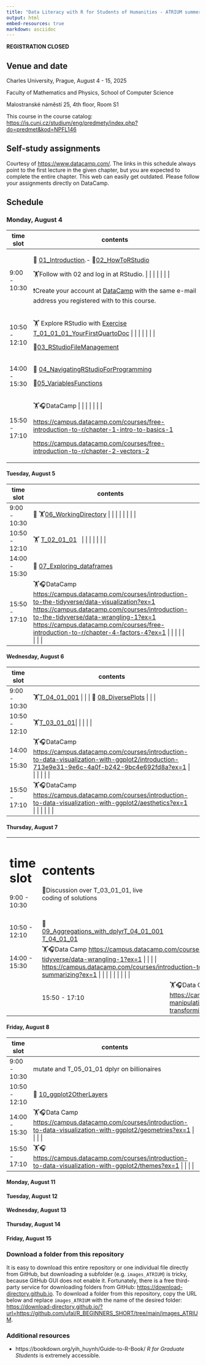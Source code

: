 ```yaml
---
title: "Data Literacy with R for Students of Humanities - ATRIUM summer school"
output: html
embed-resources: true
markdown: asciidoc
---
```


**REGISTRATION CLOSED**

## Venue and date

Charles University, Prague, August 4 - 15, 2025

Faculty of Mathematics and Physics, School of Computer Science

Malostranské náměstí 25, 4th floor, Room S1

This course in the course catalog: <https://is.cuni.cz/studium/eng/predmety/index.php?do=predmet&kod=NPFL146>

## Self-study assignments

Courtesy of <https://www.datacamp.com/>. The links in this schedule always point to the first lecture in the given chapter, but you are expected to complete the entire chapter. This web can easily get outdated. Please follow your assignments directly on DataCamp.

## Schedule

### Monday, August 4

+---------------+---------------------------------------------------------------------------------------------------------------------------------------------------------------------------+
| time slot     | contents                                                                                                                                                                  |
+===============+===========================================================================================================================================================================+
| 9:00 - 10:30  | 🧭 [01_Introduction](https://ufal.github.io/R_BEGINNERS_SHORT/01_Introduction.html).- 🧭[02_HowToRStudio](https://ufal.github.io/R_BEGINNERS_SHORT/02_HowToRStudio.html)  |
|               |                                                                                                                                                                           |
|               | 🏋️Follow with 02 and log in at RStudio. \| \| \| \| \| \|                                                                                                                 |
|               |                                                                                                                                                                           |
|               | ❗Create your account at [DataCamp](%5Bhttps://www.datacamp.com/users/sign_up%5D(#0)) with the same e-mail address you registered with to this course.                    |
+---------------+---------------------------------------------------------------------------------------------------------------------------------------------------------------------------+
| 10:50 - 12:10 | 🏋️ Explore RStudio with [Exercise T_01_01_01_YourFirstQuartoDoc](https://ufal.github.io/R_BEGINNERS_SHORT/EXERCISES/T_01_01_01_YourFirstQuartoDoc.html) \| \| \| \| \| \| |
|               |                                                                                                                                                                           |
|               | 🧭[03_RStudioFileManagement](https://ufal.github.io/R_BEGINNERS_SHORT/03_RStudioFileManagement.html)                                                                      |
+---------------+---------------------------------------------------------------------------------------------------------------------------------------------------------------------------+
| 14:00 - 15:30 | 🧭 [04_NavigatingRStudioForProgramming](https://ufal.github.io/R_BEGINNERS_SHORT/04_NavigatingRStudioForProgramming.html)                                                 |
|               |                                                                                                                                                                           |
|               | 🧭[05_VariablesFunctions](https://ufal.github.io/R_BEGINNERS_SHORT/05_VariablesFunctions.html)                                                                            |
+---------------+---------------------------------------------------------------------------------------------------------------------------------------------------------------------------+
| 15:50 - 17:10 | 🏋️🎧DataCamp \| \| \| \| \| \|                                                                                                                                            |
|               |                                                                                                                                                                           |
|               | <https://campus.datacamp.com/courses/free-introduction-to-r/chapter-1-intro-to-basics-1>                                                                                  |
|               |                                                                                                                                                                           |
|               | <https://campus.datacamp.com/courses/free-introduction-to-r/chapter-2-vectors-2>                                                                                          |
+---------------+---------------------------------------------------------------------------------------------------------------------------------------------------------------------------+

#### Tuesday, August 5

| time slot     | contents                                                                                                                                                                                                                                                                                                         |     |     |     |
|---------------|------------------------------------------------------------------------------------------------------------------------------------------------------------------------------------------------------------------------------------------------------------------------------------------------------------------|-----|-----|-----|
| 9:00 - 10:30  | 🧭 🏋️[06_WorkingDirectory](https://ufal.github.io/R_BEGINNERS_SHORT/06_WorkingDirectory.html) \| \| \| \| \| \| \| \|                                                                                                                                                                                            |     |     |     |
| 10:50 - 12:10 | 🏋️ ️[T_02_01_01](https://ufal.github.io/R_BEGINNERS_SHORT/EXERCISES/T_02_01_01.html)   \| \| \| \| \| \| \|                                                                                                                                                                                                       |     |     |     |
| 14:00 - 15:30 | 🧭 [07_Exploring_dataframes](https://ufal.github.io/R_BEGINNERS_SHORT/07_Exploring_dataframes.html)                                                                                                                                                                                                              |     |     |     |
| 15:50 - 17:10 | 🏋️🎧DataCamp <https://campus.datacamp.com/courses/introduction-to-the-tidyverse/data-visualization?ex=1> <https://campus.datacamp.com/courses/introduction-to-the-tidyverse/data-wrangling-1?ex=1> <https://campus.datacamp.com/courses/free-introduction-to-r/chapter-4-factors-4?ex=1> \| \| \| \| \| \| \| \| |     |     |     |

#### Wednesday, August 6

| time slot     | contents                                                                                                                                                                                   |     |
|---------------|--------------------------------------------------------------------------------------------------------------------------------------------------------------------------------------------|-----|
| 9:00 - 10:30  | 🏋️[T_04_01_001](https://ufal.github.io/R_BEGINNERS_SHORT/EXERCISES/T_04_01_001.html) \| \| \| 🧭 [08_DiversePlots](https://ufal.github.io/R_BEGINNERS_SHORT/08_DiversePlots.html) \| \| \| |     |
| 10:50 - 12:10 | 🏋️[T_03_01_01](https://ufal.github.io/R_BEGINNERS_SHORT/EXERCISES/T_03_01_01.html)\| \| \| \| \|                                                                                           |     |
| 14:00 - 15:30 | 🏋️🎧DataCamp <https://campus.datacamp.com/courses/introduction-to-data-visualization-with-ggplot2/introduction-713e9e31-9e6c-4a0f-b242-9bc4e692fd8a?ex=1> \| \| \| \| \| \|                |     |
| 15:50 - 17:10 | 🏋️🎧DataCamp <https://campus.datacamp.com/courses/introduction-to-data-visualization-with-ggplot2/aesthetics?ex=1> \| \| \| \| \| \|                                                       |     |

#### Thursday, August 7

+---------------+------------------------------------------------------------------------------------------------------------------------------------------------------------------------------------------------------------------------------------------------------------------------------+-----------------------------------------------------------------------------------------------------------------------------------------------+
| # time slot   | # contents                                                                                                                                                                                                                                                                   |                                                                                                                                               |
|               |                                                                                                                                                                                                                                                                              |                                                                                                                                               |
| 9:00 - 10:30  | 🎪Discussion over T_03_01_01, live coding of solutions                                                                                                                                                                                                                       |                                                                                                                                               |
+---------------+------------------------------------------------------------------------------------------------------------------------------------------------------------------------------------------------------------------------------------------------------------------------------+-----------------------------------------------------------------------------------------------------------------------------------------------+
|               |                                                                                                                                                                                                                                                                              |                                                                                                                                               |
+---------------+------------------------------------------------------------------------------------------------------------------------------------------------------------------------------------------------------------------------------------------------------------------------------+-----------------------------------------------------------------------------------------------------------------------------------------------+
| 10:50 - 12:10 | 🧭 [09_Aggregations_with_dplyr](https://ufal.github.io/R_BEGINNERS_SHORT/09_Aggregations_with_dplyr.html)[T_04_01_001](https://ufal.github.io/R_BEGINNERS_SHORT/EXERCISES/T_04_01_001.html) [T_04_01_01](https://ufal.github.io/R_BEGINNERS_SHORT/EXERCISES/T_04_01_01.html) |                                                                                                                                               |
+---------------+------------------------------------------------------------------------------------------------------------------------------------------------------------------------------------------------------------------------------------------------------------------------------+-----------------------------------------------------------------------------------------------------------------------------------------------+
| 14:00 - 15:30 | 🏋️🎧Data Camp <https://campus.datacamp.com/courses/introduction-to-the-tidyverse/data-wrangling-1?ex=1> \| \| \| \| <https://campus.datacamp.com/courses/introduction-to-the-tidyverse/grouping-and-summarizing?ex=1> \| \| \| \| \| \| \|                                   |                                                                                                                                               |
+---------------+------------------------------------------------------------------------------------------------------------------------------------------------------------------------------------------------------------------------------------------------------------------------------+-----------------------------------------------------------------------------------------------------------------------------------------------+
|               | 15:50 - 17:10                                                                                                                                                                                                                                                                | 🏋️🎧Data Camp <https://campus.datacamp.com/courses/data-manipulation-with-dplyr/selecting-and-transforming-data?ex=1> \| \| \| \| \| \| \| \| |
+---------------+------------------------------------------------------------------------------------------------------------------------------------------------------------------------------------------------------------------------------------------------------------------------------+-----------------------------------------------------------------------------------------------------------------------------------------------+

#### Friday, August 8

| time slot     | contents                                                                                                                        |
|---------------|---------------------------------------------------------------------------------------------------------------------------------|
| 9:00 - 10:30  | mutate and T_05_01_01 dplyr on billionaires                                                                                     |
| 10:50 - 12:10 | 🧭 [10_ggplot2OtherLayers](https://ufal.github.io/R_BEGINNERS_SHORT/10_ggplot2OtherLayers.html)                                 |
| 14:00 - 15:30 | 🏋️🎧Data Camp <https://campus.datacamp.com/courses/introduction-to-data-visualization-with-ggplot2/geometries?ex=1> \| \| \| \| |
| 15:50 - 17:10 | 🏋️🎧 <https://campus.datacamp.com/courses/introduction-to-data-visualization-with-ggplot2/themes?ex=1> \| \| \| \|              |

#### Monday, August 11

#### Tuesday, August 12

#### Wednesday, August 13

#### Thursday, August 14

#### Friday, August 15

### Download a folder from this repository

It is easy to download this entire repository or one individual file directly from GitHub, but downloading a subfolder (e.g. `images_ATRIUM`) is tricky, because GitHub GUI does not enable it. Fortunately, there is a free third-party service for downloading folders from GitHub: <https://download-directory.github.io>. To download a folder from this repository, copy the URL below and replace `images_ATRIUM` with the name of the desired folder: <https://download-directory.github.io/?url=https://github.com/ufal/R_BEGINNERS_SHORT/tree/main/images_ATRIUM>.

### Additional resources

-   https://bookdown.org/yih_huynh/Guide-to-R-Book/ *R for Graduate Students* is extremely accessible.

